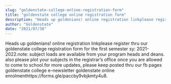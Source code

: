 ```yaml
---
slug: "goldenstate-college-online-registration-form"
title: "goldenstate college online registration form"
description: "Heads up goldenians! online registration linkplease register thru our goldenstate college registration form for the..."
author: "Goldenstate"
date: "2021/07/30"
---
```


Heads up goldenians! online registration linkplease register thru our goldenstate college registration form for the first semester sy: 2021-2022.note: subject loads are available from your program heads and deans. also please plot your subjects in the registrar’s office once you are allowed to come to school.for more updates, please keep posted thru our fb pages goldenstate college e-newsletter goldenstate online enrolmenthttps://forms.gle/paccby9vbjkmty4u8.